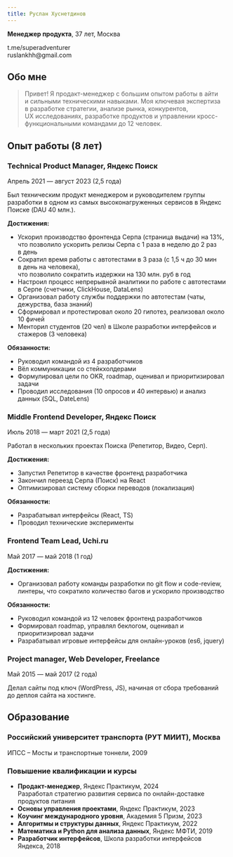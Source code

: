 ```yaml
---
title: Руслан Хуснетдинов
---
```


**Менеджер продукта**, 37 лет, Москва

<Link to='https://t.me/superadventurer'>t.me/superadventurer</Link><br/>
ruslankhh@gmail.com

## Обо мне

> Привет! Я продакт-менеджер с&nbsp;большим опытом работы в айти и&nbsp;сильными техническими навыками. Моя&nbsp;ключевая экспертиза в&nbsp;разработке стратегии, анализе рынка, конкурентов, UX&nbsp;исследованиях, разработке продуктов и&nbsp;управлении кросс-функциональными командами до&nbsp;12&nbsp;человек.

## Опыт работы <span>(8 лет)</span>

### Technical Product Manager, Яндекс Поиск

<SubHeader>Апрель 2021 — август 2023 (2,5 года)</SubHeader>

Был техническим продукт менеджером и руководителем группы разработки в&nbsp;одном из&nbsp;самых высоконагруженных сервисов в&nbsp;Яндекс Поиске (DAU 40 млн.).

**Достижения:**
- Ускорил производство фронтенда Серпа (страница выдачи) на 13%,<br/>что&nbsp;позволило ускорить релизы Серпа с&nbsp;1&nbsp;раза в&nbsp;неделю до&nbsp;2&nbsp;раз в&nbsp;день
- Сократил время работы с автотестами в 3 раза (с 1,5 ч до&nbsp;30&nbsp;мин в&nbsp;день на&nbsp;человека),<br/>что позволило сократить издержки на 130 млн. руб в год
- Настроил процесс непрерывной аналитики по работе с автотестами в Серпе (счетчики, ClickHouse, DataLens)
- Организовал работу службы поддержки по автотестам (чаты, дежурства, база знаний)
- Сформировал и протестировал около 20 гипотез, реализовал около 10&nbsp;фичей
- Менторил студентов (20 чел) в Школе разработки интерфейсов и стажеров (3&nbsp;человека)

**Обязанности:**
- Руководил командой из 4 разработчиков
- Вёл коммуникации со стейкхолдерами
- Формулировал цели по OKR, roadmap, оценивал и приоритизировал задачи
- Проводил исследования (10 опросов и 40 интервью) и анализ данных (SQL, DateLens)

### Middle Frontend Developer, Яндекс Поиск

<SubHeader>Июль 2018 — март 2021 (2,5 года)</SubHeader>

Работал в нескольких проектах Поиска (Репетитор, Видео, Серп).

**Достижения:**
- Запустил Репетитор в качестве фронтенд разработчика
- Закончил переезд Серпа (Поиск) на React
- Оптимизировал систему сборки переводов (локализация)

**Обязанности:**
- Разрабатывал интерфейсы (React, TS)
- Проводил технические эксперименты

### Frontend Team Lead, Uchi.ru

<SubHeader>Май 2017 — май 2018 (1 год)</SubHeader>

**Достижения:**
- Организовал работу команды разработки по git flow и code-review, линтеры, что&nbsp;сократило количество багов и ускорило производство

**Обязанности:**
- Руководил командой из 12 человек фронтенд разработчиков
- Формировал roadmap, управлял беклогом, оценивал и приоритизировал задачи
- Разрабатывал игровые интерфейсы для онлайн-уроков (es6, jquery)

### Project manager, Web Developer, Freelance

<SubHeader>Май 2015 — май 2017 (2 года)</SubHeader>

Делал сайты под ключ (WordPress, JS), начиная от&nbsp;сбора требований до&nbsp;деплоя сайта на&nbsp;хостинге.

## Образование

### Российский университет транспорта (РУТ МИИТ), Москва

ИПСС – Мосты и транспортные тоннели, 2009

### Повышение квалификации и курсы

- **Продакт-менеджер**, Яндекс&nbsp;Практикум, 2024<br />
  Разработал стратегию развития сервиса по&nbsp;онлайн-доставке продуктов питания
- **Основы управления проектами**, Яндекс&nbsp;Практикум, 2023
- **Коучинг международного уровня**, Академия&nbsp;5&nbsp;Призм, 2023
- **Алгоритмы и структуры данных**, Яндекс&nbsp;Практикум, 2022
- **Математика и Python для анализа данных**, Яндекс&nbsp;МФТИ, 2019
- **Разработчик интерфейсов**, Школа разработки интерфейсов Яндекса, 2018